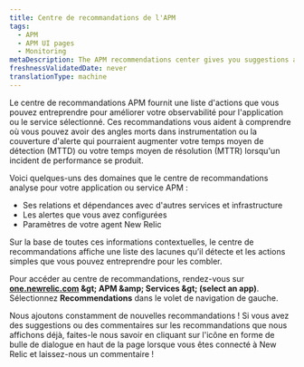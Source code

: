 ```yaml
---
title: Centre de recommandations de l'APM
tags:
  - APM
  - APM UI pages
  - Monitoring
metaDescription: The APM recommendations center gives you suggestions about how you might improve your application monitoring.
freshnessValidatedDate: never
translationType: machine
---
```


Le centre de recommandations APM fournit une liste d&apos;actions que vous pouvez entreprendre pour améliorer votre observabilité pour l&apos;application ou le service sélectionné. Ces recommandations vous aident à comprendre où vous pouvez avoir des angles morts dans instrumentation ou la couverture d&apos;alerte qui pourraient augmenter votre temps moyen de détection (MTTD) ou votre temps moyen de résolution (MTTR) lorsqu&apos;un incident de performance se produit.

Voici quelques-uns des domaines que le centre de recommandations analyse pour votre application ou service APM :

* Ses relations et dépendances avec d&apos;autres services et infrastructure
* Les alertes que vous avez configurées
* Paramètres de votre agent New Relic

Sur la base de toutes ces informations contextuelles, le centre de recommandations affiche une liste des lacunes qu’il détecte et les actions simples que vous pouvez entreprendre pour les combler.

Pour accéder au centre de recommandations, rendez-vous sur <DNT>**[one.newrelic.com](https://one.newrelic.com/all-capabilities) &amp;gt; APM &amp;amp; Services &amp;gt; (select an app)**</DNT>. Sélectionnez <DNT>**Recommendations**</DNT> dans le volet de navigation de gauche.

Nous ajoutons constamment de nouvelles recommandations ! Si vous avez des suggestions ou des commentaires sur les recommandations que nous affichons déjà, faites-le nous savoir en cliquant sur l&apos;icône en forme de bulle de dialogue en haut de la page lorsque vous êtes connecté à New Relic et laissez-nous un commentaire !